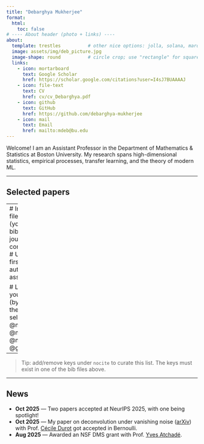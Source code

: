 ```yaml
---
title: "Debarghya Mukherjee"
format:
  html:
    toc: false
# ---- About header (photo + links) ----
about:
  template: trestles          # other nice options: jolla, solana, marquee
  image: assets/img/deb_picture.jpg
  image-shape: round          # circle crop; use "rectangle" for square
  links:
    - icon: mortarboard
      text: Google Scholar
      href: https://scholar.google.com/citations?user=I4sJ7BUAAAAJ
    - icon: file-text
      text: CV
      href: cv/cv_Debarghya.pdf
    - icon: github
      text: GitHub
      href: https://github.com/debarghya-mukherjee
    - icon: mail
      text: Email
      href: mailto:mdeb@bu.edu
---
```


Welcome! I am an Assistant Professor in the Department of Mathematics & Statistics at Boston University. 
My research spans high-dimensional statistics, empirical processes, transfer learning, and the theory of modern ML.

---

## Selected papers

::: {#home-selected .quarto-bibliography}
---
# Include whichever bib files hold your favorites (you can list multiple)
bibliography:
  - refs-journal.bib
  - refs-conference.bib
  - refs.bib
# Use your custom "title-first" style (title → authors → venue)
csl: assets/title-first.csl

# List ONLY the works you want to show here (by bibkeys)
# Replace these keys with your own selections:
nocite: |
  @mukherjee2021optimal
  @maity2020there
  @mukherjee2021outlier
  @ge2024optimal
---
:::

> Tip: add/remove keys under `nocite` to curate this list. The keys must exist in one of the bib files above.

---

## News

- **Oct 2025** — Two papers accepted at NeurIPS 2025, with one being spotlight!
- **Oct 2025** — My paper on deconvolution under vanishing noise ([arXiv](https://arxiv.org/abs/2404.09306){target=_blank}) with Prof. [Cécile Durot](https://sites.google.com/view/cecile-durot){target=_blank} got accepted in Bernoulli. 
- **Aug 2025** — Awarded an NSF DMS grant with Prof.
  [Yves Atchadé](https://scholar.google.com/citations?user=PYAn40EAAAAJ&hl=en){target=_blank}. 

<!-- Keep adding bullets; newest first works well. -->
